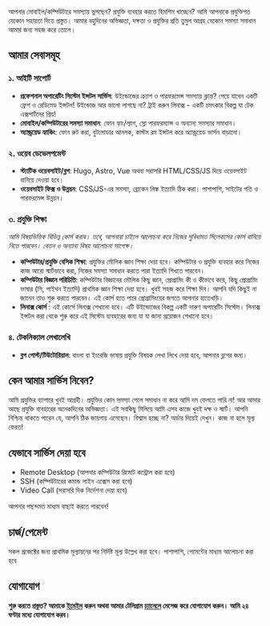 আপনার মোবাইল/কম্পিউটারে সমস্যায় ভুগছেন? প্রযুক্তি ব্যবহার করতে হিমশিম খাচ্ছেন? আমি আপনাকে প্রযুক্তিগত যেকোন সহায়তা দিতে প্রস্তুত। আমার বহুদিনের অভিজ্ঞতা, দক্ষতা ও প্রযুক্তির প্রতি তুমুল আগ্রহ যেকোন সমস্যা সমাধান আমার জন্য সহজ করে তোলে।

## **আমার সেবাসমূহ**

### **১. আইটি সাপোর্ট**

- **প্রফেশনাল অপারেটিং সিস্টেম ইন্সটল সার্ভিস**: উইন্ডোজের ক্র্যাশ ও পারফরমেন্স সমস্যায় ক্লান্ত? পেয়ে যাবেন একটি ফ্রেশ ও রেডিমেড ইন্সটল! উইন্ডোজ আর ভালো লাগছে না? ট্রাই করুন লিনাক্স - একটি চমৎকার বিকল্প যা টেক এক্সপার্টদের প্রিয়!
- **মোবাইল/কম্পিউটারের সমস্যা সমাধান**: ফোন হ্যাং/ল্যাগ, স্লো পারফরম্যান্স ও অন্যান্য সমস্যার সমাধান।
- **অ্যান্ড্রয়েড হ্যাকিং**: ফোন রুট করা, বুটলোডার আনলক, কাস্টম রম ইন্সটল করে অ্যান্ড্রয়েড ভার্সন বাড়ানো।

### **২. ওয়েব ডেভেলপমেন্ট**

- **স্ট্যাটিক ওয়েবসাইট/ব্লগ**: Hugo, Astro, Vue অথবা সরাসরি HTML/CSS/JS দিয়ে ওয়েবসাইট বানিয়ে দেওয়া হবে।
- **ওয়েবসাইট ফিক্স ও উন্নয়ন**: CSS/JS-এর সমস্যা, ব্রোকেন লিঙ্ক ইত্যাদি ঠিক করা। পাশাপাশি, সাইটের গতি ও পারফরমেন্স উন্নয়ন।

### **৩. প্রযুক্তি শিক্ষা**

_আমি বিষয়ভিত্তিক বিভিন্ন কোর্স করাব। তবে, আপনারা চাইলে আলোচনা করে নিজের সুবিধামত সিলেবাসের কোর্স বানিয়ে নিতে পারবেন। বেতন ও অন্যান্য বিষয় আলোচনা সাপেক্ষ।_

- **কম্পিউটার/প্রযুক্তি বেসিক শিক্ষা**: প্রযুক্তির মৌলিক জ্ঞান শিক্ষা দেয়া হবে। কম্পিউটার ও প্রযুক্তি ব্যবহার করে নিজের কাজ আরো স্মার্টভাবে করা, নিজের সমস্যা সমাধান করতে পারা ইত্যাদি শিখতে পারবেন।
- **কম্পিউটার বিজ্ঞান পরিচিতি**: কম্পিউটার বিজ্ঞানের মৌলিক কিছু জ্ঞান, প্রোগ্রামিং কী ও কীভাবে করে, কিছু প্রোগ্রামিং ভাষার (সি, পাইথন ইত্যাদি) প্রাথমিক জ্ঞান শিক্ষা দেয়া হবে। খুবই সহজ করে শিক্ষা দিব। আপনি যদি কিছুই না জানেন তাও শুরু করতে পারবেন। এই কোর্স হতে পারে প্রোগ্রামিংয়ের জগতে আপনার হাতেখড়ি।
- **লিনাক্স কোর্স** : এই কোর্সে লিনাক্স শেখানো হবে। এটি উইন্ডোজের বিকল্প একটি দারুণ অপারেটিং সিস্টেম। লিনাক্স ইন্সটল করা থেকে শুরু করে এই সিস্টেম ব্যবহারের জন্য যা যা জানা প্রয়োজন শেখানো হবে।

### **৪. টেকনিক্যাল লেখালেখি**

- **ব্লগ পোস্ট/টিউটোরিয়াল**: বাংলা বা ইংরেজি ভাষায় প্রযুক্তি বিষয়ক লেখা লিখে দেয়া হবে, আপনার ব্লগের জন্য।

## কেন আমার সার্ভিস নিবেন?

আমি প্রযুক্তির ব্যাপারে খুবই আগ্রহী। প্রযুক্তির কোন সমস্যা পেলে সমাধান না করে আমি দম ফেলতে পারি না! আর আমার আছে প্রযুক্তি ব্যবহারের অনেকদিনের অভিজ্ঞতা। এই সবকিছু মিলিয়ে আমি এসব কাজে খুবই দক্ষ ও স্মার্ট। আপনি নিশ্চিন্ত থাকতে পারেন যে, আপনি ঠিক জায়গায় এসেছেন। বিশ্বাস হচ্ছে না? অর্ডার দিয়েই দেখুন। কাজ না হলে মূল্য ফেরত!

## যেভাবে সার্ভিস দেয়া হবে

- Remote Desktop (আপনার কম্পিউটার রিমোট কন্ট্রোল করা হবে)
- SSH (কম্পিউটারের কমান্ড লাইন এক্সেস করা হবে)
- Video Call (সরাসরি দিক নির্দেশনা দেয়া হবে)

আপনার পছন্দমত মাধ্যম বাছাই করতে পারবেন!

## চার্জ/পেমেন্ট

সকল প্রজেক্টের জন্য প্রাথমিক মূল্যায়নের পর নির্দিষ্ট মূল্য উল্লেখ করা হবে। পাশাপাশি, পেমেন্টের মাধ্যম আলোচনা করা হবে

## যোগাযোগ

**শুরু করতে প্রস্তুত? আমাকে [ইমেইল](mailto:khalidershell.duarg@slmail.me) করুন অথবা আমার টেলিগ্রাম [চ্যানেলে](https://t.me/khalidershell) মেসেজ করে যোগাযোগ করুন। আমি ২৪ ঘণ্টার মধ্যে যোগাযোগ করব।**
